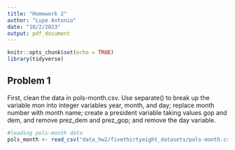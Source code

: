 ```yaml
---
title: "Homework 2"
author: "Lupe Antonio"
date: "10/2/2023"
output: pdf_document
---
```


```r
knitr::opts_chunk$set(echo = TRUE)
library(tidyverse)
```


## Problem 1

First, clean the data in pols-month.csv. Use separate() to break up the variable mon into integer variables year, month, and day; replace month number with month name; create a president variable taking values gop and dem, and remove prez_dem and prez_gop; and remove the day variable.

```r
#loading pols-month data
pols_month <- read_csv("data_hw2/fivethirtyeight_datasets/pols-month.csv")
```

